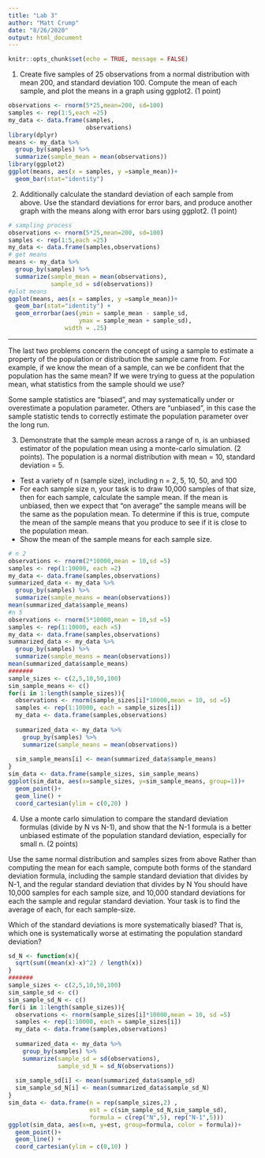 ```yaml
---
title: "Lab 3"
author: "Matt Crump"
date: "8/26/2020"
output: html_document
---
```


```r
knitr::opts_chunk$set(echo = TRUE, message = FALSE)
```

1. Create five samples of 25 observations from a normal distribution with mean 200, and standard deviation 100. Compute the mean of each sample, and plot the means in a graph using ggplot2. (1 point)

```r
observations <- rnorm(5*25,mean=200, sd=100)
samples <- rep(1:5,each =25)
my_data <- data.frame(samples,
                      observations)
library(dplyr)
means <- my_data %>%
  group_by(samples) %>%
  summarize(sample_mean = mean(observations))
library(ggplot2)
ggplot(means, aes(x = samples, y =sample_mean))+
  geom_bar(stat="identity")
```


2. Additionally calculate the standard deviation of each sample from above. Use the standard deviations for error bars, and produce another graph with the means along with error bars using ggplot2. (1 point)

```r
# sampling process
observations <- rnorm(5*25,mean=200, sd=100)
samples <- rep(1:5,each =25)
my_data <- data.frame(samples,observations)
# get means
means <- my_data %>%
  group_by(samples) %>%
  summarize(sample_mean = mean(observations),
            sample_sd = sd(observations))
#plot means
ggplot(means, aes(x = samples, y =sample_mean))+
  geom_bar(stat="identity") +
  geom_errorbar(aes(ymin = sample_mean - sample_sd,
                    ymax = sample_mean + sample_sd),
                width = .25)
```

---

The last two problems concern the concept of using a sample to estimate a property of the population or distribution the sample came from. For example, if we know the mean of a sample, can we be confident that the population has the same mean? If we were trying to guess at the population mean, what statistics from the sample should we use?

Some sample statistics are “biased”, and may systematically under or overestimate a population parameter. Others are “unbiased”, in this case the sample statistic tends to correctly estimate the population parameter over the long run.

3. Demonstrate that the sample mean across a range of n, is an unbiased estimator of the population mean using a monte-carlo simulation. (2 points).
The population is a normal distribution with mean = 10, standard deviation = 5.

- Test a variety of n (sample size), including n = 2, 5, 10, 50, and 100
- For each sample size n, your task is to draw 10,000 samples of that size, then for each sample, calculate the sample mean. If the mean is unbiased, then we expect that “on average” the sample means will be the same as the population mean. To determine if this is true, compute the mean of the sample means that you produce to see if it is close to the population mean.
- Show the mean of the sample means for each sample size.

```r
# n 2
observations <- rnorm(2*10000,mean = 10,sd =5)
samples <- rep(1:10000, each =2)
my_data <- data.frame(samples,observations)
summarized_data <- my_data %>%
  group_by(samples) %>%
  summarize(sample_means = mean(observations))
mean(summarized_data$sample_means)
#n 5
observations <- rnorm(5*10000,mean = 10,sd =5)
samples <- rep(1:10000, each =5)
my_data <- data.frame(samples,observations)
summarized_data <- my_data %>%
  group_by(samples) %>%
  summarize(sample_means = mean(observations))
mean(summarized_data$sample_means)
#######
sample_sizes <- c(2,5,10,50,100)
sim_sample_means <- c()
for(i in 1:length(sample_sizes)){
  observations <- rnorm(sample_sizes[i]*10000,mean = 10, sd =5)
  samples <- rep(1:10000, each = sample_sizes[i])
  my_data <- data.frame(samples,observations)
  
  summarized_data <- my_data %>%
    group_by(samples) %>%
    summarize(sample_means = mean(observations))
  
  sim_sample_means[i] <- mean(summarized_data$sample_means)
}
sim_data <- data.frame(sample_sizes, sim_sample_means)
ggplot(sim_data, aes(x=sample_sizes, y=sim_sample_means, group=1))+
  geom_point()+
  geom_line() +
  coord_cartesian(ylim = c(0,20) )
```



4. Use a monte carlo simulation to compare the standard deviation formulas (divide by N vs N-1), and show that the N-1 formula is a better unbiased estimate of the population standard deviation, especially for small n. (2 points)

Use the same normal distribution and samples sizes from above
Rather than computing the mean for each sample, compute both forms of the standard deviation formula, including the sample standard deviation that divides by N-1, and the regular standard deviation that divides by N
You should have 10,000 samples for each sample size, and 10,000 standard deviations for each the sample and regular standard deviation. Your task is to find the average of each, for each sample-size.

Which of the standard deviations is more systematically biased? That is, which one is systematically worse at estimating the population standard deviation?

```r
sd_N <- function(x){
  sqrt(sum((mean(x)-x)^2) / length(x))
}
#######
sample_sizes <- c(2,5,10,50,100)
sim_sample_sd <- c()
sim_sample_sd_N <- c()
for(i in 1:length(sample_sizes)){
  observations <- rnorm(sample_sizes[i]*10000,mean = 10, sd =5)
  samples <- rep(1:10000, each = sample_sizes[i])
  my_data <- data.frame(samples,observations)
  
  summarized_data <- my_data %>%
    group_by(samples) %>%
    summarize(sample_sd = sd(observations),
              sample_sd_N = sd_N(observations))
  
  sim_sample_sd[i] <- mean(summarized_data$sample_sd)
  sim_sample_sd_N[i] <- mean(summarized_data$sample_sd_N)
}
sim_data <- data.frame(n = rep(sample_sizes,2) ,
                       est = c(sim_sample_sd_N,sim_sample_sd),
                       formula = c(rep("N",5), rep("N-1",5)))
ggplot(sim_data, aes(x=n, y=est, group=formula, color = formula))+
  geom_point()+
  geom_line() +
  coord_cartesian(ylim = c(0,10) )
```